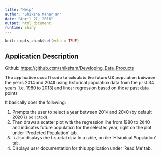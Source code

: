 ```yaml
---
title: "Help"
author: "Shiksha Maharjan"
date: "April 27, 2016"
output: html_document
runtime: shiny
---
```


```r
knitr::opts_chunk$set(echo = TRUE)
```

## Application Description

Github: <https://github.com/shiksham/Developing_Data_Products>

The application uses R code to calculate the future US population between the years 2014 and 2040 using historical population data from the past 34 years (i.e. 1980 to 2013) and linear regression based on those past data points. 

It basically does the following:

1. Prompts the user to select a year between 2014 and 2040 (by default 2020 is selected).
2. Then draws a scatter plot with the regression line from 1980 to 2040 and indicates future population for the selected year, right on the plot under 'Predicted Population' tab.
3. It also displays the historial data in a table, on the 'Historical Population' tab.
4. Displays user documentation for this application under 'Read Me' tab.

